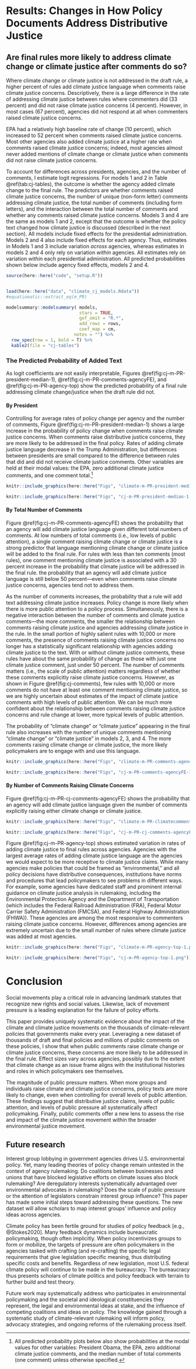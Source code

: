 # Results: Changes in How Policy Documents Address Distributive Justice {#cj-results}

## Are final rules more likely to address climate change or climate justice after comments do so?

<!--Figure \@ref(fig:cj-PR-winrate-1) shows that, in general, -->

Where climate change or climate justice is not addressed in the draft rule, a higher percent of rules add climate justice language when comments raise climate justice concerns. Descriptively,  there is a large difference in the rate of addressing climate justice between rules where commenters did (33 percent) and did not raise climate justice concerns (4 percent). However, in most cases (67 percent), agencies did not respond at all when commenters raised climate justice concerns.

<!--
```r

knitr::include_graphics(here::here("Figs", "cj-PR-winrate-1.png"))
```

Rates of adding climate justice in rules without climate justice comments have decreased over time, leveling out at 3 percent during the Obama and Trump presidencies. Rates of adding climate justice when commenters raised climate justice concerns are consistently much higher but also decreased over time, from 57 percent under G.W. Bush to 26 percent under Trump.
<!--Finally, looking at selected agencies, Figure \@ref(fig:cj-PR-winrate-2) shows that-->
EPA had a relatively high baseline rate of change (10 percent), which increased to 52 percent when comments raised climate justice concerns. Most other agencies also added climate justice at a higher rate when comments raised climate justice concerns; indeed, most agencies almost never added mentions of climate change or climate justice when comments did not raise climate justice concerns.

<!--
```r

knitr::include_graphics(here::here("Figs", "cj-PR-winrate-president-1.png"))

knitr::include_graphics(here::here("Figs", "cj-PR-winrate-agency-1.png"))
```

### Estimating *Whether* "Climate Change/Justice" is Added to Final Rule
-->

To account for differences across presidents, agencies, and the number of comments, I estimate logit regressions. For models 1 and 2 in Table \@ref(tab:cj-tables), the outcome is whether the agency added climate change to the final rule. The predictors are
whether comments raised climate justice concerns, the number of unique (non-form letter) comments addressing climate justice, the total number of comments (including form letters), and the interaction between the total number of comments and whether any comments raised climate justice concerns. Models 3 and 4 are the same as models 1 and 2, except that the outcome is whether the policy text changed how climate justice is discussed (described in the next section). All models include fixed effects for the presidential administration. Models 2 and 4 also include fixed effects for each agency. Thus, estimates in Models 1 and 3 include variation *across* agencies, whereas estimates in models 2 and 4 only rely on variation *within* agencies. All estimates rely on variation *within* each presidential administration. 
<!--The base equation for model 1 is shown below.-->
All predicted probabilities shown below include agency fixed effects, models 2 and 4.

```r
source(here::here("code", "setup.R"))


load(here::here("data", "climate_cj_models.Rdata"))
#equatiomatic::extract_eq(m_PR)
```


```r
modelsummary::modelsummary( models, 
                            stars = TRUE, 
                            gof_omit = "R.*",
                            add_rows = rows,
                            coef_map = cm,
                          notes = "") %>% 
  row_spec(row = 1, bold = T) %>%
  kable2(file = "cj-tables") 
```


### The Predicted Probability of Added Text

As logit coefficients are not easily interpretable, Figures \@ref(fig:cj-m-PR-president-median-1), \@ref(fig:cj-m-PR-comments-agencyFE), and  \@ref(fig:cj-m-PR-agency-top) show the predicted probability of a final rule addressing climate change/justice when the draft rule did not. 


#### By President 

Controlling for average rates of policy change per agency and the number of comments, Figure \@ref(fig:cj-m-PR-president-median-1) shows a large increase in the probability of policy change when comments raise climate justice concerns. <!--This supports the *Distributive Claims Hypothesis* (\@ref(hyp:cj-claims)).--> When comments raise distributive justice concerns, they are more likely to be addressed in the final policy. Rates of adding climate justice language decrease in the Trump Administration, but differences between presidents are small compared to the difference between rules that did and did not receive climate justice comments.  Other variables are held at their modal values: the EPA, zero additional climate justice comments, and one comment total.^[All predicted probability plots below also show probabilities at the modal values for other variables: President Obama, the EPA, zero additional climate justice comments, and the median number of total comments (one comment) unless otherwise specified.] 

```r

knitr::include_graphics(here::here("Figs", "climate-m-PR-president-median-1.png"))

knitr::include_graphics(here::here("Figs", "cj-m-PR-president-median-1.png"))
```


#### By Total Number of Comments 

Figure \@ref(fig:cj-m-PR-comments-agencyFE) shows the probability that an agency will add climate justice language given different total numbers of comments. 
At low numbers of total comments (i.e., low levels of public attention), a single comment raising climate change or climate justice is a strong predictor that language mentioning climate change or climate justice will be added to the final rule. For rules with less than ten comments (most rules), one comment mentioning climate justice is associated with a 30 percent increase in the probability that climate justice will be addressed in the final rule. <!--This supports the *Distributive Claims Hypothesis* (\@ref(hyp:cj-claims)). However, <!--as in figure \@ref(fig:cj-PR-winrate-1), -->
the probability that an agency will add climate justice language is still below 50 percent---even when comments raise climate justice concerns, agencies tend not to address them. 

As the number of comments increases, the probability that a rule will add text addressing climate justice increases. <!--This supports the *Public Attention Hypothesis* (\@ref(hyp:cj-attention))---> Policy change is more likely when there is more public attention to a policy process. Simultaneously, there is a negative interaction between the number of comments and climate justice comments---the more comments, the smaller the relationship between comments raising climate justice and agencies addressing climate justice in the rule. In the small portion of highly salient rules with 10,000 or more comments, the presence of comments raising climate justice concerns no longer has a statistically significant relationship with agencies adding climate justice to the text. With or without climate justice comments, these rules have about the same probability of change as those with just one climate justice comment, just under 50 percent. <!--This is evidence against the *Public Pressure Hypothesis* (\@ref(hyp:cj-pressure)).---> The number of comments matters (i.e., the scale of public attention) matters regardless of whether these comments explicitly raise climate justice concerns. However, as shown in Figure \@ref(fig:cj-comments), few rules with 10,000 or more comments do not have at least one comment mentioning climate justice, so we are highly uncertain about estimates of the impact of climate justice comments with high levels of public attention. We can be much more confident about the relationship between comments raising climate justice concerns and rule change at lower, more typical levels of public attention.

The probability of
"climate change" or "climate justice" appearing in the final rule also increases with the number of unique comments mentioning "climate change" or "climate justice" in models 2, 3, and 4. <!--Overall, this supports the *Repeated Claims Hypothesis* (\@ref(hyp:cj-repeated-claims)). -->
The more comments raising climate change or climate justice, the more likely policymakers are to engage with and use this language.


```r

knitr::include_graphics(here::here("Figs", "climate-m-PR-comments-agencyFE-1.png"))

knitr::include_graphics(here::here("Figs", "cj-m-PR-comments-agencyFE-1.png"))
```


#### By Number of Comments Raising Climate Concerns

Figure \@ref(fig:cj-m-PR-cj-comments-agencyFE) shows the probability that an agency will add climate justice language given the number of comments explicitly raising either climate change or climate justice.

```r

knitr::include_graphics(here::here("Figs", "climate-m-PR-climatecomments-agencyFE-1.png"))

knitr::include_graphics(here::here("Figs", "cj-m-PR-cj-comments-agencyFE-1.png"))
```


Figure \@ref(fig:cj-m-PR-agency-top) shows estimated variation in rates of adding climate justice to final rules across agencies.
Agencies with the largest average rates of adding climate justice language are the agencies we would expect to be more receptive to climate justice claims.  While many agencies make policies that could be framed as "environmental," and all policy decisions have distributive consequences, institutions have norms and procedures that lead policymakers to see problems in different ways. For example, some agencies have dedicated staff and prominent internal guidance on climate justice analysis in rulemaking, including the Environmental Protection Agency and the Department of Transportation (which includes the Federal Railroad Administration (FRA),    Federal Motor Carrier Safety Administration (FMCSA), and  Federal Highway Administration (FHWA)). These agencies are among the most responsive to commenters raising climate justice concerns. However, differences among agencies are extremely uncertain due to the small number of rules where climate justice was added at most agencies. <!--Thus, there is more support for the *Policy Receptivity Hypothesis* (\@ref(hyp:cj-receptivity)) than against it, but differences between agencies with different missions and institutional practices regarding climate justice are not clear cut.-->


```r

knitr::include_graphics(here::here("Figs", "climate-m-PR-agency-top-1.png"))

knitr::include_graphics(here::here("Figs", "cj-m-PR-agency-top-1.png"))
```


# Conclusion

Social movements play a critical role in advancing landmark statutes that recognize new rights and social values. Likewise, lack of movement pressure is a leading explanation for the failure of policy efforts. 

This paper provides uniquely systematic evidence about the impact of the climate and climate justice movements on the thousands of climate-relevant policies that governments make every year.
Leveraging a new dataset of thousands of draft and final policies and millions of public comments on these policies, I show that when public comments raise climate change or climate justice concerns, these concerns are more likely to be addressed in the final rule. Effect sizes vary across agencies, possibly due to the extent that climate change as an issue frame aligns with the institutional histories and roles in which policymakers see themselves. 

The magnitude of public pressure matters. When more groups and individuals raise climate and climate justice concerns, policy texts are more likely to change, even when controlling for overall levels of public attention. These findings suggest that distributive justice claims, levels of public attention, and levels of public pressure all systematically affect policymaking. Finally, public comments offer a new lens to assess the rise and impact of the climate justice movement within the broader environmental justice movement.


## Future research

<!--theory testing ground-->
Interest group lobbying in government agencies drives U.S. environmental policy. Yet, many leading theories of policy change remain untested in the context of agency rulemaking. Do coalitions between businesses and unions that have blocked legislative efforts on climate issues also block rulemaking? Are deregulatory interests systematically advantaged over environmental advocates in rulemaking? Does the scale of public pressure or the attention of legislators constrain interest group influence? This paper has made some initial steps toward addressing these questions. The new dataset will allow scholars to map interest groups' influence and policy ideas across agencies. 

<!--policy feedback -->
Climate policy has been fertile ground for studies of policy feedback [e.g., @Stokes2020]. Many feedback dynamics include bureaucratic policymaking, though often implicitly. When policy incentivizes groups to form or mobilize, the targets of pressure are often policymakers in the agencies tasked with crafting (and re-crafting) the specific legal requirements that give legislation specific meaning, thus distributing specific costs and benefits. Regardless of new legislation, most U.S. federal climate policy will continue to be made in the bureaucracy. The bureaucracy thus presents scholars of climate politics and policy feedback with terrain to further build and test theory.  

<!--representation --->
Future work may systematically address who participates in environmental policymaking and the societal and ideological constituencies they represent, the legal and environmental ideas at stake, and the influence of competing coalitions and ideas on policy. The knowledge gained through a systematic study of climate-relevant rulemaking will inform policy, advocacy strategies, and ongoing reforms of the rulemaking process itself. 

